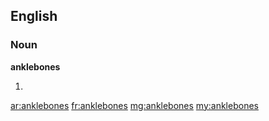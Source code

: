 ==English==

===Noun===
'''anklebones'''

# {{plural of|[[anklebone]]}}

[[ar:anklebones]]
[[fr:anklebones]]
[[mg:anklebones]]
[[my:anklebones]]